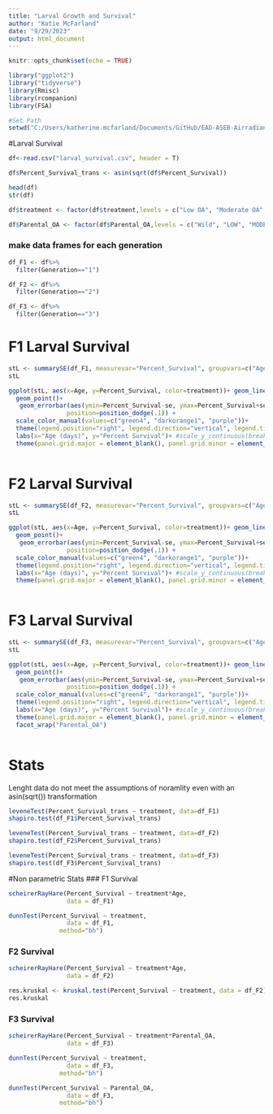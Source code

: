 ```yaml
---
title: "Larval Growth and Survival"
author: "Katie McFarland"
date: "9/29/2023"
output: html_document
---
```


```r
knitr::opts_chunk$set(echo = TRUE)
```

```r
library("ggplot2")
library("tidyverse")
library(Rmisc)
library(rcompanion)
library(FSA)
```

```r
#Set Path
setwd("C:/Users/katherine.mcfarland/Documents/GitHub/EAD-ASEB-Airradians_multigen_OA/RAnalysis/Larvae")
```


#Larval Survival
```r
df<-read.csv("larval_survival.csv", header = T)

df$Percent_Survival_trans <- asin(sqrt(df$Percent_Survival))

head(df)
str(df)
```

```r
df$treatment <- factor(df$treatment,levels = c("Low OA", "Moderate OA", "High OA"))

df$Parental_OA <- factor(df$Parental_OA,levels = c("Wild", "LOW", "MODERATE", "HIGH"))
```

### make data frames for each generation
```r
df_F1 <- df%>%
  filter(Generation=="1")

df_F2 <- df%>%
  filter(Generation=="2")

df_F3 <- df%>%
  filter(Generation=="3")
```

# F1 Larval Survival
```r

stL <- summarySE(df_F1, measurevar="Percent_Survival", groupvars=c("Age", "treatment"))
stL 

ggplot(stL, aes(x=Age, y=Percent_Survival, color=treatment))+ geom_line()+
  geom_point()+ 
   geom_errorbar(aes(ymin=Percent_Survival-se, ymax=Percent_Survival+se), width=.2,
                position=position_dodge(.1)) +
  scale_color_manual(values=c("green4", "darkorange1", "purple"))+
  theme(legend.position="right", legend.direction="vertical", legend.title = element_blank())+ theme_bw() + 
  labs(x="Age (days)", y="Percent Survival")+ #scale_y_continuous(breaks=seq(0,100,20))+ 
  theme(panel.grid.major = element_blank(), panel.grid.minor = element_blank(), panel.background = element_blank(), axis.line = element_line(colour = "black"))
 
```

# F2 Larval Survival
```r

stL <- summarySE(df_F2, measurevar="Percent_Survival", groupvars=c("Age", "treatment"))
stL 

ggplot(stL, aes(x=Age, y=Percent_Survival, color=treatment))+ geom_line()+
  geom_point()+ 
   geom_errorbar(aes(ymin=Percent_Survival-se, ymax=Percent_Survival+se), width=.2,
                position=position_dodge(.1)) +
  scale_color_manual(values=c("green4", "darkorange1", "purple"))+
  theme(legend.position="right", legend.direction="vertical", legend.title = element_blank())+ theme_bw() + 
  labs(x="Age (days)", y="Percent Survival")+ #scale_y_continuous(breaks=seq(0,100,20))+ 
  theme(panel.grid.major = element_blank(), panel.grid.minor = element_blank(), panel.background = element_blank(), axis.line = element_line(colour = "black"))
 
```
# F3 Larval Survival
```r

stL <- summarySE(df_F3, measurevar="Percent_Survival", groupvars=c("Age", "treatment", "Parental_OA"))
stL 

ggplot(stL, aes(x=Age, y=Percent_Survival, color=treatment))+ geom_line()+
  geom_point()+ 
   geom_errorbar(aes(ymin=Percent_Survival-se, ymax=Percent_Survival+se), width=.2,
                position=position_dodge(.1)) +
  scale_color_manual(values=c("green4", "darkorange1", "purple"))+
  theme(legend.position="right", legend.direction="vertical", legend.title = element_blank())+ theme_bw() + 
  labs(x="Age (days)", y="Percent Survival")+ #scale_y_continuous(breaks=seq(0,100,20))+ 
  theme(panel.grid.major = element_blank(), panel.grid.minor = element_blank(), panel.background = element_blank(), axis.line = element_line(colour = "black"))+
  facet_wrap("Parental_OA")
 
```

# Stats
Lenght data do not meet the assumptions of noramlity even with an asin(sqrt()) transformation
```r
leveneTest(Percent_Survival_trans ~ treatment, data=df_F1)
shapiro.test(df_F1$Percent_Survival_trans)

leveneTest(Percent_Survival_trans ~ treatment, data=df_F2)
shapiro.test(df_F2$Percent_Survival_trans)

leveneTest(Percent_Survival_trans ~ treatment, data=df_F3)
shapiro.test(df_F3$Percent_Survival_trans)
```

#Non parametric Stats
### F1 Survival
```r
scheirerRayHare(Percent_Survival ~ treatment*Age,
                data = df_F1)

dunnTest(Percent_Survival ~ treatment,
                data = df_F1,
              method="bh")

```

### F2 Survival
```r
scheirerRayHare(Percent_Survival ~ treatment*Age,
                data = df_F2)

res.kruskal <- kruskal.test(Percent_Survival ~ treatment, data = df_F2)
res.kruskal

```

### F3 Survival
```r


scheirerRayHare(Percent_Survival ~ treatment*Parental_OA,
                data = df_F3)

dunnTest(Percent_Survival ~ treatment,
                data = df_F3,
              method="bh")

dunnTest(Percent_Survival ~ Parental_OA,
                data = df_F3,
              method="bh")
```